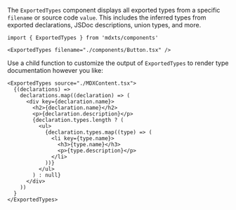 The `ExportedTypes` component displays all exported types from a specific `filename` or source code `value`. This includes the inferred types from exported declarations, JSDoc descriptions, union types, and more.

```mdx
import { ExportedTypes } from 'mdxts/components'

<ExportedTypes filename="./components/Button.tsx" />
```

Use a child function to customize the output of `ExportedTypes` to render type documentation however you like:

```tsx
<ExportedTypes source="./MDXContent.tsx">
  {(declarations) =>
    declarations.map((declaration) => (
      <div key={declaration.name}>
        <h2>{declaration.name}</h2>
        <p>{declaration.description}</p>
        {declaration.types.length ? (
          <ul>
            {declaration.types.map((type) => (
              <li key={type.name}>
                <h3>{type.name}</h3>
                <p>{type.description}</p>
              </li>
            ))}
          </ul>
        ) : null}
      </div>
    ))
  }
</ExportedTypes>
```
